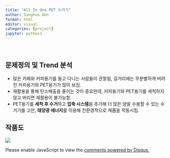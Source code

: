 ```yaml
---
title: "All In One PET 수거기"
author: Sanghoo Ahn
format: html
editor: visual
categories: [project]
jupyter: python3
---
```


<br>

## 문제정의 및 Trend 분석

-   많은 카페와 커피용기를 들고 다니는 사람들이 관찰됨, 길거리에는 무분별하게 버려진 커피용기와 PET용기가 많이 보임.\
-   재활용을 통해 탄소배출을 줄이는 것이 중요한데, 커피용기와 PET용기를 세척하지 않고 버리면 재활용이 불가능함.\
-   PET용기를 **세척 후 수거**하고 **압축 시스템**을 추가해 더 많은 양을 수용할 수 있는 수거기를 고안, **태양광 에너지**를 이용해 친환경적으로 제품을 작동시킴.

## 작품도

![](PET_project.png)

<div id="disqus_thread"></div>
<script>
var disqus_config = function () {
    this.page.url = window.location.href;  // 현재 페이지 URL
    this.page.identifier = window.location.pathname; // 페이지 고유 식별자
};

(function() { // DON'T EDIT BELOW THIS LINE
    var d = document, s = d.createElement('script');
    s.src = 'https://sanghoohoo.disqus.com/embed.js';
    s.setAttribute('data-timestamp', +new Date());
    (d.head || d.body).appendChild(s);
})();
</script>
<noscript>Please enable JavaScript to view the <a href="https://disqus.com/?ref_noscript">comments powered by Disqus.</a></noscript>
